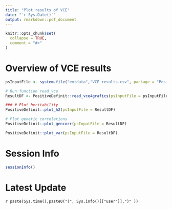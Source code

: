 ```yaml
---
title: "Plot results of VCE"
date: "`r Sys.Date()`"
output: rmarkdown::pdf_document
---
```


```r
knitr::opts_chunk$set(
  collapse = TRUE,
  comment = "#>"
)
```

# Overview of VCE results
```r
psInputFile <- system.file("extdata","VCE_results.csv", package = "PositiveDefinit")
```


```r
# Run function read_vce
ResultDF <- PositiveDefinit::read_vce4grafics(psInputFile = psInputFile)
```

```r
### # Plot heritability
PositiveDefinit::plot_h2(psInputFile = ResultDF)
```


```r
# Plot genetic correlations
PositiveDefinit::plot_gencorr(psInputFile = ResultDF)
```

```r
PositiveDefinit::plot_var(psInputFile = ResultDF)
```


# Session Info
```r
sessionInfo()
```

# Latest Update
`r paste(Sys.time(),paste0("(", Sys.info()[["user"]],")" ))`
